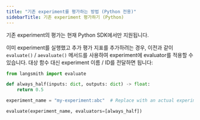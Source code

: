 ```yaml
---
title: "기존 experiment를 평가하는 방법 (Python 전용)"
sidebarTitle: 기존 experiment 평가하기 (Python)
---
```


기존 experiment의 평가는 현재 Python SDK에서만 지원됩니다.

이미 experiment를 실행했고 추가 평가 지표를 추가하려는 경우, 이전과 같이 `evaluate()` / `aevaluate()` 메서드를 사용하여 experiment에 evaluator를 적용할 수 있습니다. 대상 함수 대신 experiment 이름 / ID를 전달하면 됩니다:

```python
from langsmith import evaluate

def always_half(inputs: dict, outputs: dict) -> float:
    return 0.5

experiment_name = "my-experiment:abc"  # Replace with an actual experiment name or ID

evaluate(experiment_name, evaluators=[always_half])
```
```
